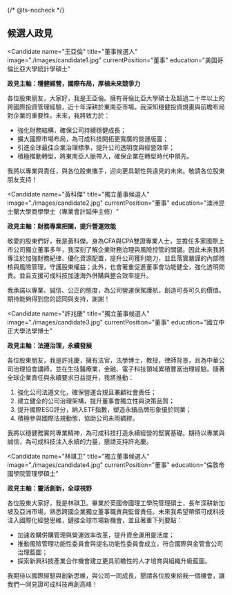 {/* @ts-nocheck */}

<Section>

## 候選人政見

<SwipeInMobile className='grid lg:grid-cols-2 gap-4 max-w-full'>

<Candidate
  name="王亞倫"
  title="董事候選人"
  image="./images/candidate1.jpg"
  currentPosition="董事"
  education="美国哥倫比亞大學統計學碩士"
>
**政見主軸：穩健經營，國際布局，厚植未來競爭力**

各位股東朋友，大家好，我是王亞倫。擁有哥倫比亞大學碩士及超過二十年以上的跨國際投資管理經驗，近十年深耕於東南亞市場。我深知穩健投資規畫與前瞻布局對企業的重要性。未來，我將致力於：

- 強化財務結構，確保公司持續穩健成長；
- 擴大國際市場布局，為可成科技開拓更寬廣的營運版圖；
- 引進全球最佳企業治理標準，提升公司透明度與經營效率；
- 積極推動轉型，將東南亞人脈帶入，確保企業在轉型時代中領先。

我將以專業與責任，與各位股東攜手，迎向更具韌性與遠見的未來。敬請各位股東朋友支持！ 
</Candidate>

<Candidate
  name="黃科傑"
  title="獨立董事候選人"
  image="./images/candidate2.jpg"
  currentPosition="董事"
  education="澳洲昆士蘭大學商學學士（專業會計延伸主修）"
>
**政見主軸：財務專業把關，提升營運效能**

敬愛的股東們好，我是黃科傑。身為CFA與CPA雙證專業人士，並擔任多家國際上市公司獨立董事多年，我深刻了解企業財務治理與風險控管的關鍵。因此未來我將專注於加強財務紀律、優化資源配置，提升公司獲利能力，並且落實嚴謹的內部稽核與風險管理，守護股東權益；此外，也會著重促進董事會功能健全，強化透明問責。並且支援可成科技加速海外併購與整合效率提升。

我承諾以專業、誠信、公正的態度，為公司營運保駕護航，創造可長可久的價值。期待能夠得到您的認同與支持，謝謝！ 
</Candidate>

<Candidate
  name="許兆慶"
  title="獨立董事候選人"
  image="./images/candidate3.jpg"
  currentPosition="董事"
  education="國立中正大學法學博士"
>
**政見主軸：法遵治理，永續發展**

各位股東朋友，我是許兆慶，擁有法官，法學博士，教授，律師背景，且為中華公司治理協會講師，並在生技醫療業，金融、電子科技領域累積豐富治理經驗。隨著全球企業責任與永續要求日益提升，我將推動：

1. 強化公司法遵文化，確保營運合規且兼顧社會責任；
2. 建立健全的公司治理架構，提升董事會獨立性與決策品質；
3. 提升國際ESG評分，納入ETF指數，塑造永續品牌形象優於同業；
4. 積極參與國際法規動態，協助公司未雨綢繆。

我將以穩健務實的專業精神，為可成科技打造永續經營的堅實基礎。期待以專業與誠信，為可成科技注入永續的力量，懇請支持許兆慶。
</Candidate>

<Candidate
  name="林祺卫"
  title="獨立董事候選人"
  image="./images/candidate4.jpg"
  currentPosition="董事"
  education="倫敦帝國學院管理學碩士"
>
**政見主軸：靈活創新，全球視野**

各位股東大家好，我是林祺卫。畢業於英國帝國理工學院管理碩士，長年深耕新加坡及亞洲市場，熟悉跨國企業獨立董事職責與監督責任。未來我希望帶領可成科技注入國際化經營思維，鏈接全球市場新機會，並且著重下列要點：

- 加速收購併購管理與營運效率改革，提升資金運用靈活度；
- 推動風險管理功能性委員會與提名功能性委員會成立，符合國際與金管會公司治理藍圖；
- 探索新興科技產業合作機會建立更具前瞻性的人才培育與組織升級藍圖。

我期待以國際經驗與創新思維，與公司一同成長，懇請各位股東給我一個機會，讓我們一同見證可成科技再創高峰！

</Candidate>

</SwipeInMobile>

</Section>
